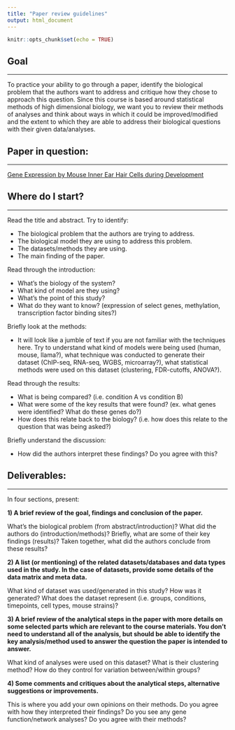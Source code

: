 ```yaml
---
title: "Paper review guidelines"
output: html_document
---
```


```r
knitr::opts_chunk$set(echo = TRUE)
```

## Goal

---

To practice your ability to go through a paper, identify the biological problem that the authors want to address and critique how they chose to approach this question. Since this course is based around statistical methods of high dimensional biology, we want you to review their methods of analyses and think about ways in which it could be improved/modified and the extent to which they are able to address their biological questions with their given data/analyses.

## Paper in question:

---

[Gene Expression by Mouse Inner Ear Hair Cells during Development](https://www.ncbi.nlm.nih.gov/pmc/articles/PMC4405555/)

## Where do I start?

---

Read the title and abstract. Try to identify:

 * The biological problem that the authors are trying to address.
 * The biological model they are using to address this problem.
 * The datasets/methods they are using.
 * The main finding of the paper.

Read through the introduction:

 * What's the biology of the system?
 * What kind of model are they using?
 * What's the point of this study?
 * What do they want to know? (expression of select genes, methylation, transcription factor binding sites?)
 
Briefly look at the methods:

 * It will look like a jumble of text if you are not familiar with the techniques here. Try to understand what kind of models were being used (human, mouse, llama?), what technique was conducted to generate their dataset (ChIP-seq, RNA-seq, WGBS, microarray?), what statistical methods were used on this dataset (clustering, FDR-cutoffs, ANOVA?).
 
Read through the results:

 * What is being compared? (i.e. condition A vs condition B)
 * What were some of the key results that were found? (ex. what genes were identified? What do these genes do?)
 * How does this relate back to the biology? (i.e. how does this relate to the question that was being asked?)
 
Briefly understand the discussion:

 * How did the authors interpret these findings? Do you agree with this?


## Deliverables:

---

In four sections, present:

**1) A brief review of the goal, findings and conclusion of the paper.**

   What's the biological problem (from abstract/introduction)? What did the authors do (introduction/methods)? Briefly, what are some of their key findings (results)? Taken together, what did the authors conclude from these results?

**2) A list (or mentioning) of the related datasets/databases and data types used in the study. In the case of datasets, provide some details of the data matrix and meta data.**

   What kind of dataset was used/generated in this study? How was it generated? What does the dataset represent (i.e. groups, conditions, timepoints, cell types, mouse strains)?

**3) A brief review of the analytical steps in the paper with more details on some selected parts which are relevant to the course materials. You don’t need to understand all of the analysis, but should be able to identify the key analysis/method used to answer the question the paper is intended to answer. **

   What kind of analyses were used on this dataset? What is their clustering method? How do they control for variation between/within groups?
   

**4) Some comments and critiques about the analytical steps, alternative suggestions or improvements. **

   This is where you add your own opinions on their methods. Do you agree with how they interpreted their findings? Do you see any gene function/network analyses? Do you agree with their methods?
